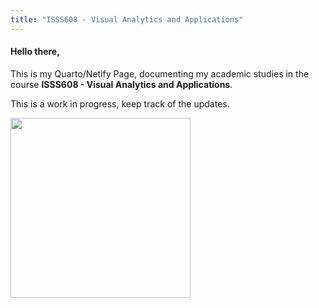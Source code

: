 ```yaml
---
title: "ISSS608 - Visual Analytics and Applications"
---
```


#### Hello there,

This is my Quarto/Netify Page, documenting my academic studies in the course **ISSS608 - Visual Analytics and Applications**.

This is a work in progress, keep track of the updates.

![](images/image-1552442011.png){fig-align="center" width="288"}
